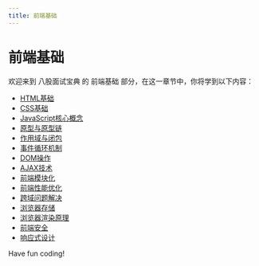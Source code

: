 ```yaml
---
title: 前端基础
---
```


# 前端基础

欢迎来到 八股面试宝典 的 前端基础 部分，在这一章节中，你将学到以下内容：

- [HTML基础](./0-html-basics.mdx)
- [CSS基础](./1-css-basics.mdx)
- [JavaScript核心概念](./2-javascript-core-concepts.mdx)
- [原型与原型链](./3-prototypes-and-prototype-chains.mdx)
- [作用域与闭包](./4-scope-and-closures.mdx)
- [事件循环机制](./5-event-loop-mechanism.mdx)
- [DOM操作](./6-dom-operations.mdx)
- [AJAX技术](./7-ajax-technology.mdx)
- [前端模块化](./8-front-end-modularity.mdx)
- [前端性能优化](./9-front-end-performance-optimization.mdx)
- [跨域问题解决](./10-cross-domain-problem-solving.mdx)
- [浏览器存储](./11-browser-storage.mdx)
- [浏览器渲染原理](./12-browser-rendering-principle.mdx)
- [前端安全](./13-front-end-security.mdx)
- [响应式设计](./14-responsive-design.mdx)

Have fun coding!